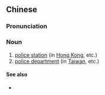 ==Chinese==
{{zh-forms}}
{{wikipedia|lang=zh}}

===Pronunciation===
{{zh-pron
|m=jǐng署
|c=ging2 cyu5
|cat=n
}}

===Noun===
{{zh-noun}}

# [[police station]] (in [[Hong Kong]], etc.)
# [[police department]] (in [[Taiwan]], etc.)

====See also====
* {{zh-l|派出所}}